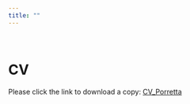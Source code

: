 ```yaml
---
title: ""
---
```


<BR>

# CV

Please click the link to download a copy: <a href="https://vincentporretta.github.io/CV.pdf" target="_blank">CV_Porretta</a>

<br><br>
